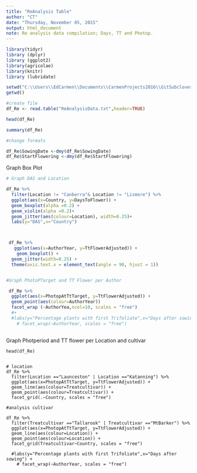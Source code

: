 ```yaml
---
title: "ReAnalysis Table"
author: "CT"
date: "Thursday, November 05, 2015"
output: html_document
note: Re analysis data compilation; Days, TT and Photop.
---
```


```r
library(tidyr)
library (dplyr)
library (ggplot2)
library(agricolae)
library(knitr)
library (lubridate)

```


```r
setwd("C:\\Users\\EdCarmen\\Documents\\CarmenProjects2016\\GitSubclover\\ReAnalysis")
getwd()

#create file
df_Re <- read.table("ReAnalysisData.txt",header=TRUE)

head(df_Re)

summary(df_Re)

#change formats 

df_Re$SowingDate <-dmy(df_Re$SowingDate)
df_Re$StartFlowering <-dmy(df_Re$StartFlowering)
```

Graph Box Plot 

```r

# Graph DAS and Location 

df_Re %>%
  filter(Location != "Canberra"& Location != "Lismore") %>%
  ggplot(aes(x=Country, y=DaysToFlower)) + 
  geom_boxplot(alpha =0.2) +
  geom_violin(alpha =0.2)+
  geom_jitter(aes(colour=Location), width=0.25)+
  labs(y="DAS",x="Country")



 df_Re %>%
   ggplot(aes(x=AuthorYear, y=TtFlowerAdjusted)) + 
    geom_boxplot() +
  geom_jitter(width=0.25) +
  theme(axis.text.x = element_text(angle = 90, hjust = 1))


#Graph PhotoPTarget and TT Flower per Author 

 df_Re %>%
  ggplot(aes(x=PhotopAtTtTarget, y=TtFlowerAdjusted)) + 
  geom_point(aes(colour=AuthorYear)) 
  facet_wrap (~AuthorYea,ncol=10, scales = "free")
  #+
  #labs(y="Percentage plants with first Trifoliate",x="Days after sowing") +
    # facet_wrap(~AuthorYear, scales = "free")
  

```
Graph Photperiod and TT flower per Location and cultivar 


```rGraphFacetwrap
head(df_Re)


# location 
df_Re %>%
  filter(Location =="Launceston" | Location =="Katanning") %>%
  ggplot(aes(x=PhotopAtTtTarget, y=TtFlowerAdjusted)) + 
  geom_line(aes(colour=Treatcultivar)) +
  geom_point(aes(colour=Treatcultivar)) +
  facet_grid(.~Country, scales = "free")

#analysis cultivar 

df_Re %>%
  filter(Treatcultivar =="Tallarook" | Treatcultivar =="MtBarker") %>%
  ggplot(aes(x=PhotopAtTtTarget, y=TtFlowerAdjusted)) + 
  geom_line(aes(colour=Location)) +
  geom_point(aes(colour=Location)) +
  facet_grid(Treatcultivar~Country, scales = "free")
  
  #labs(y="Percentage plants with first Trifoliate",x="Days after sowing") +
    # facet_wrap(~AuthorYear, scales = "free")

```




